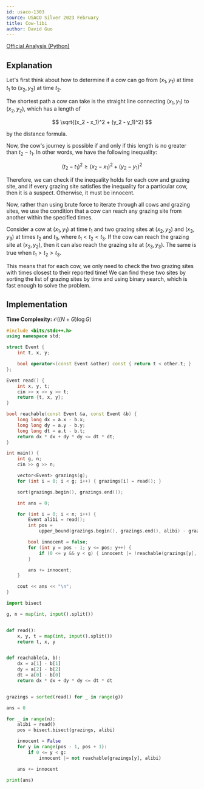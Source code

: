 ```yaml
---
id: usaco-1303
source: USACO Silver 2023 February
title: Cow-libi
author: David Guo
---
```


[Official Analysis (Python)](https://usaco.org/current/data/sol_prob2_silver_feb23.html)

## Explanation

Let's first think about how to determine if a cow can go from $(x_1, y_1)$ at time $t_1$ to $(x_2, y_2)$ at time $t_2$.

The shortest path a cow can take is the straight line connecting $(x_1, y_1)$ to $(x_2, y_2)$, which has a length of

$$
\sqrt{(x_2 - x_1)^2 + (y_2 - y_1)^2}
$$

by the distance formula.

Now, the cow's journey is possible if and only if this length is no greater than $t_2 - t_1$. In other words, we have the following inequality:

$$
(t_2 - t_1)^2 \geq (x_2 - x_1)^2 + (y_2 - y_1)^2
$$

Therefore, we can check if the inequality holds for each cow and grazing site, and if every grazing site satisfies the inequality for a particular cow, then it is a suspect. Otherwise, it must be innocent.

Now, rather than using brute force to iterate through all cows and grazing sites, we use the condition that a cow can reach any grazing site from another within the specified times.

Consider a cow at $(x_1, y_1)$ at time $t_1$ and two grazing sites at $(x_2, y_2)$ and $(x_3, y_3)$ at times $t_2$ and $t_3$, where $t_1 < t_2 < t_3$. If the cow can reach the grazing site at $(x_2, y_2)$, then it can also reach the grazing site at $(x_3, y_3)$. The same is true when $t_1 > t_2 > t_3$.

This means that for each cow, we only need to check the two grazing sites with times closest to their reported time! We can find these two sites by sorting the list of grazing sites by time and using binary search, which is fast enough to solve the problem.

## Implementation

**Time Complexity:** $\mathcal{O}((N+G)\log G)$

<LanguageSection>
<CPPSection>

```cpp
#include <bits/stdc++.h>
using namespace std;

struct Event {
	int t, x, y;

	bool operator<(const Event &other) const { return t < other.t; }
};

Event read() {
	int x, y, t;
	cin >> x >> y >> t;
	return {t, x, y};
}

bool reachable(const Event &a, const Event &b) {
	long long dx = a.x - b.x;
	long long dy = a.y - b.y;
	long long dt = a.t - b.t;
	return dx * dx + dy * dy <= dt * dt;
}

int main() {
	int g, n;
	cin >> g >> n;

	vector<Event> grazings(g);
	for (int i = 0; i < g; i++) { grazings[i] = read(); }

	sort(grazings.begin(), grazings.end());

	int ans = 0;

	for (int i = 0; i < n; i++) {
		Event alibi = read();
		int pos =
		    upper_bound(grazings.begin(), grazings.end(), alibi) - grazings.begin();

		bool innocent = false;
		for (int y = pos - 1; y <= pos; y++) {
			if (0 <= y && y < g) { innocent |= !reachable(grazings[y], alibi); }
		}

		ans += innocent;
	}

	cout << ans << "\n";
}
```

</CPPSection>
<PySection>

```py
import bisect

g, n = map(int, input().split())


def read():
	x, y, t = map(int, input().split())
	return t, x, y


def reachable(a, b):
	dx = a[1] - b[1]
	dy = a[2] - b[2]
	dt = a[0] - b[0]
	return dx * dx + dy * dy <= dt * dt


grazings = sorted(read() for _ in range(g))

ans = 0

for _ in range(n):
	alibi = read()
	pos = bisect.bisect(grazings, alibi)

	innocent = False
	for y in range(pos - 1, pos + 1):
		if 0 <= y < g:
			innocent |= not reachable(grazings[y], alibi)

	ans += innocent

print(ans)
```

</PySection>
</LanguageSection>
